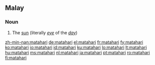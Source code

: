 {{also|Mata Hari}}
==Malay==

===Noun===
{{infl|ms|noun}}

# The [[sun]] (literally ''[[eye]]'' of the ''[[day]]'')

[[zh-min-nan:matahari]]
[[de:matahari]]
[[el:matahari]]
[[fr:matahari]]
[[fy:matahari]]
[[ko:matahari]]
[[io:matahari]]
[[id:matahari]]
[[ku:matahari]]
[[lo:matahari]]
[[lt:matahari]]
[[hu:matahari]]
[[ms:matahari]]
[[nl:matahari]]
[[ja:matahari]]
[[pt:matahari]]
[[ro:matahari]]
[[fi:matahari]]